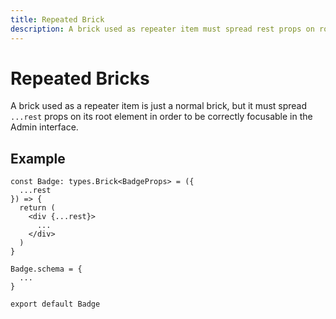 ```yaml
---
title: Repeated Brick
description: A brick used as repeater item must spread rest props on root element
---
```


# Repeated Bricks

A brick used as a repeater item is just a normal brick, but it must spread `...rest` props on its root element in order to be correctly focusable in the Admin interface.

## Example

```tsx highlight=5
const Badge: types.Brick<BadgeProps> = ({
  ...rest
}) => {
  return (
    <div {...rest}>
      ...
    </div>
  )
}

Badge.schema = {
  ...
}

export default Badge
```